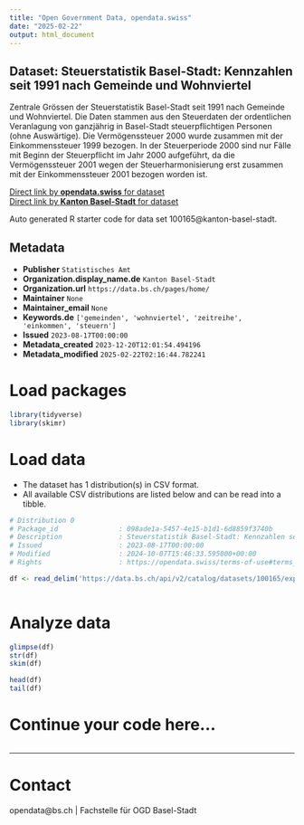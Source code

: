 ```yaml
---
title: "Open Government Data, opendata.swiss"
date: "2025-02-22"
output: html_document
---
```


## Dataset: Steuerstatistik Basel-Stadt: Kennzahlen seit 1991 nach Gemeinde und Wohnviertel

Zentrale Grössen der Steuerstatistik Basel-Stadt seit 1991 nach Gemeinde und Wohnviertel. Die Daten stammen aus den Steuerdaten der ordentlichen Veranlagung von ganzjährig in Basel-Stadt steuerpflichtigen Personen (ohne Auswärtige). Die Vermögenssteuer 2000 wurde zusammen mit der Einkommenssteuer 1999 bezogen. In der Steuerperiode 2000 sind nur Fälle mit Beginn der Steuerpflicht im Jahr 2000 aufgeführt, da die Vermögenssteuer 2001 wegen der Steuerharmonisierung erst zusammen mit der Einkommenssteuer 2001 bezogen worden ist.

[Direct link by **opendata.swiss** for dataset](https://opendata.swiss/de/dataset/steuerstatistik-basel-stadt-kennzahlen-seit-1991-nach-gemeinde-und-wohnviertel)<br>
[Direct link by **Kanton Basel-Stadt** for dataset](https://data.bs.ch/explore/dataset/100165/)

Auto generated R starter code for data set 100165@kanton-basel-stadt.

## Metadata

- **Publisher** `Statistisches Amt`
- **Organization.display_name.de** `Kanton Basel-Stadt`
- **Organization.url** `https://data.bs.ch/pages/home/`
- **Maintainer** `None`
- **Maintainer_email** `None`
- **Keywords.de** `['gemeinden', 'wohnviertel', 'zeitreihe', 'einkommen', 'steuern']`
- **Issued** `2023-08-17T00:00:00`
- **Metadata_created** `2023-12-20T12:01:54.494196`
- **Metadata_modified** `2025-02-22T02:16:44.782241`


# Load packages

```r

library(tidyverse)
library(skimr)

```

# Load data

-   The dataset has 1 distribution(s) in CSV format.
-   All available CSV distributions are listed below and can be read into a tibble.

```r

# Distribution 0
# Package_id               : 098ade1a-5457-4e15-b1d1-6d8859f3740b
# Description              : Steuerstatistik Basel-Stadt: Kennzahlen seit 1991 nach Gemeinde und Wohnviertel (csv)
# Issued                   : 2023-08-17T00:00:00
# Modified                 : 2024-10-07T15:46:33.595000+00:00
# Rights                   : https://opendata.swiss/terms-of-use#terms_by

df <- read_delim('https://data.bs.ch/api/v2/catalog/datasets/100165/exports/csv?use_labels=true')



```

# Analyze data

```r

glimpse(df)
str(df)
skim(df)

head(df)
tail(df)

```

# Continue your code here...

```r

```

------------------------------------------------------------------------

# Contact

opendata@bs.ch | Fachstelle für OGD Basel-Stadt
